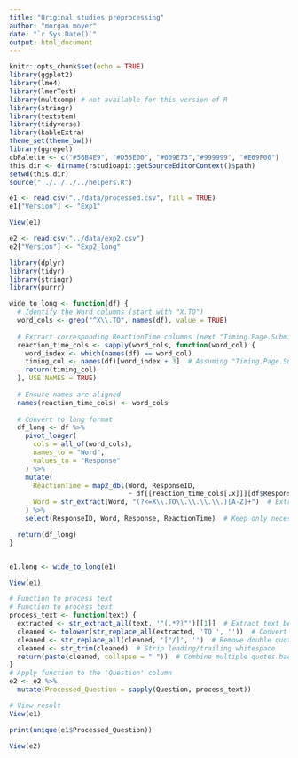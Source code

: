 ```yaml
---
title: "Original studies preprocessing"
author: "morgan moyer"
date: "`r Sys.Date()`"
output: html_document
---
```


```r
knitr::opts_chunk$set(echo = TRUE)
library(ggplot2)
library(lme4)
library(lmerTest)
library(multcomp) # not available for this version of R
library(stringr)
library(textstem)
library(tidyverse)
library(kableExtra)
theme_set(theme_bw())
library(ggrepel)
cbPalette <- c("#56B4E9", "#D55E00", "#009E73","#999999", "#E69F00")
this.dir <- dirname(rstudioapi::getSourceEditorContext()$path)
setwd(this.dir)
source("../../../../helpers.R")

e1 <- read.csv("../data/processed.csv", fill = TRUE)
e1["Version"] <- "Exp1"

View(e1)

e2 <- read.csv("../data/exp2.csv")
e2["Version"] <- "Exp2_long"

```


```r

library(dplyr)
library(tidyr)
library(stringr)
library(purrr)

wide_to_long <- function(df) {
  # Identify the Word columns (start with "X.TO")
  word_cols <- grep("^X\\.TO", names(df), value = TRUE)
  
  # Extract corresponding ReactionTime columns (next "Timing.Page.Submit.*" column after each Word column)
  reaction_time_cols <- sapply(word_cols, function(word_col) {
    word_index <- which(names(df) == word_col)
    timing_col <- names(df)[word_index + 3]  # Assuming "Timing.Page.Submit" is always 3 columns after
    return(timing_col)
  }, USE.NAMES = TRUE)
  
  # Ensure names are aligned
  names(reaction_time_cols) <- word_cols
  
  # Convert to long format
  df_long <- df %>%
    pivot_longer(
      cols = all_of(word_cols),
      names_to = "Word",
      values_to = "Response"
    ) %>%
    mutate(
      ReactionTime = map2_dbl(Word, ResponseID, 
                              ~ df[[reaction_time_cols[.x]]][df$ResponseID == .y]),  # Match ReactionTime row-wise
      Word = str_extract(Word, "(?<=X\\.TO\\.\\.\\.\\.)[A-Z]+")  # Extract actual word
    ) %>%
    select(ResponseID, Word, Response, ReactionTime)  # Keep only necessary columns

  return(df_long)
}


e1.long <- wide_to_long(e1)
```

```r
View(e1)
```


```r

# Function to process text
# Function to process text
process_text <- function(text) {
  extracted <- str_extract_all(text, '"(.*?)"')[[1]]  # Extract text between quotes
  cleaned <- tolower(str_replace_all(extracted, 'TO ', ''))  # Convert to lowercase and remove "TO "
  cleaned <- str_replace_all(cleaned, '["/]', '')  # Remove double quotes and forward slash
  cleaned <- str_trim(cleaned)  # Strip leading/trailing whitespace
  return(paste(cleaned, collapse = " "))  # Combine multiple quotes back into a single string
}
# Apply function to the 'Question' column
e2 <- e2 %>%
  mutate(Processed_Question = sapply(Question, process_text))

# View result
View(e1)

print(unique(e1$Processed_Question))

```


```r
View(e2)
```


